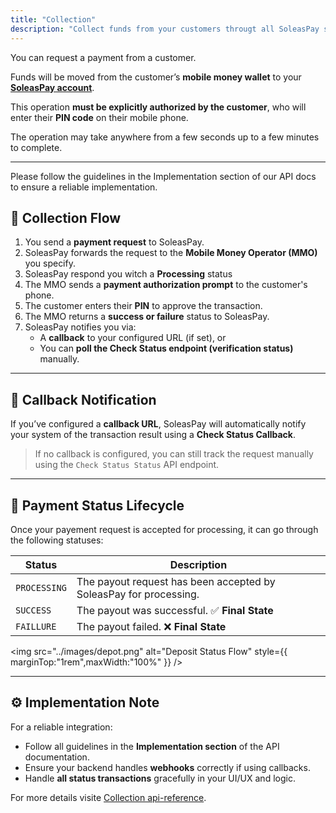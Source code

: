 ```yaml
---
title: "Collection"
description: "Collect funds from your customers througt all SoleasPay supported services "
---
```


You can request a payment from a customer.

Funds will be moved from the customer’s **mobile money wallet** to your [**SoleasPay account**](https://soleaspay.com).

This operation **must be explicitly authorized by the customer**, who will enter their **PIN code** on their mobile phone.

The operation may take anywhere from a few seconds up to a few minutes to complete.

---

<Note>
  Please follow the guidelines in the Implementation section of our API docs to ensure a reliable implementation.
</Note>

## 🔁 Collection Flow

1. You send a **payment request** to SoleasPay.
2. SoleasPay forwards the request to the **Mobile Money Operator (MMO)** you specify.
3. SoleasPay respond you witch a **Processing** status
4. The MMO sends a **payment authorization prompt** to the customer's phone.
5. The customer enters their **PIN** to approve the transaction.
6. The MMO returns a **success or failure** status to SoleasPay.
7. SoleasPay notifies you via:
   - A **callback** to your configured URL (if set), or
   - You can **poll the Check Status endpoint (verification status)** manually.

---

## 🔔 Callback Notification

If you’ve configured a **callback URL**, SoleasPay will automatically notify your system of the transaction result using a **Check Status Callback**.

> If no callback is configured, you can still track the request manually using the `Check Status Status` API endpoint.

---

## 📌 Payment Status Lifecycle

Once your payement request is accepted for processing, it can go through the following statuses:

| Status       | Description                                                       |
| ------------ | ----------------------------------------------------------------- |
| `PROCESSING` | The payout request has been accepted by SoleasPay for processing. |
| `SUCCESS`    | The payout was successful. ✅ **Final State**                      |
| `FAILLURE`   | The payout failed. ❌ **Final State**                              |

<img
  src="../images/depot.png"
  alt="Deposit Status Flow"
  style={{ marginTop:"1rem",maxWidth:"100%" }}
/>

---

## ⚙️ Implementation Note

For a reliable integration:

- Follow all guidelines in the **Implementation section** of the API documentation.
- Ensure your backend handles **webhooks** correctly if using callbacks.
- Handle **all status transactions** gracefully in your UI/UX and logic.

For more details visite  [Collection api-reference](https://doc.soleaspay.com/api-reference/endpoint/collectionPayment).